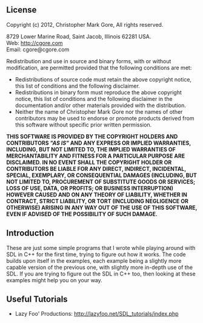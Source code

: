 == License ==
Copyright (c) 2012, Christopher Mark Gore,
All rights reserved.

8729 Lower Marine Road, Saint Jacob, Illinois 62281 USA.
<br>Web: http://cgore.com
<br>Email: cgore@cgore.com

Redistribution and use in source and binary forms, with or without
modification, are permitted provided that the following conditions are met:

* Redistributions of source code must retain the above copyright notice, this list of conditions and the following disclaimer.
* Redistributions in binary form must reproduce the above copyright notice, this list of conditions and the following disclaimer in the documentation and/or other materials provided with the distribution.
* Neither the name of Christopher Mark Gore nor the names of other contributors may be used to endorse or promote products derived from this software without specific prior written permission.

'''THIS SOFTWARE IS PROVIDED BY THE COPYRIGHT HOLDERS AND CONTRIBUTORS <i>"AS IS"</i> AND ANY EXPRESS OR IMPLIED WARRANTIES, INCLUDING, BUT NOT LIMITED TO, THE IMPLIED WARRANTIES OF MERCHANTABILITY AND FITNESS FOR A PARTICULAR PURPOSE ARE DISCLAIMED. IN NO EVENT SHALL THE COPYRIGHT HOLDER OR CONTRIBUTORS BE LIABLE FOR ANY DIRECT, INDIRECT, INCIDENTAL, SPECIAL, EXEMPLARY, OR CONSEQUENTIAL DAMAGES (INCLUDING, BUT NOT LIMITED TO, PROCUREMENT OF SUBSTITUTE GOODS OR SERVICES; LOSS OF USE, DATA, OR PROFITS; OR BUSINESS INTERRUPTION) HOWEVER CAUSED AND ON ANY THEORY OF LIABILITY, WHETHER IN CONTRACT, STRICT LIABILITY, OR TORT (INCLUDING NEGLIGENCE OR OTHERWISE) ARISING IN ANY WAY OUT OF THE USE OF THIS SOFTWARE, EVEN IF ADVISED OF THE POSSIBILITY OF SUCH DAMAGE.'''

== Introduction ==

These are just some simple programs that I wrote while playing around with SDL
in C++ for the first time, trying to figure out how it works.  The code builds
upon itself in the examples, each example being a slightly more capable version
of the previous one, with slightly more in-depth use of the SDL.  If you are
trying to figure out the SDL in C++ too, then looking at these examples might
help you on your way.

== Useful Tutorials ==

* Lazy Foo' Productions: http://lazyfoo.net/SDL_tutorials/index.php
